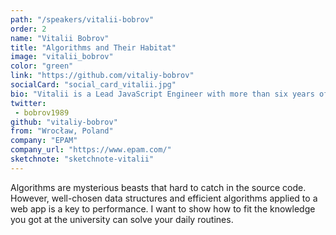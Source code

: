 ```yaml
---
path: "/speakers/vitalii-bobrov"
order: 2
name: "Vitalii Bobrov"
title: "Algorithms and Their Habitat"
image: "vitalii_bobrov"
color: "green"
link: "https://github.com/vitaliy-bobrov"
socialCard: "social_card_vitalii.jpg"
bio: "Vitalii is a Lead JavaScript Engineer with more than six years of professional experience. He is co-organizer of Angular Wroclaw meetup. Vitalii is keeping up-to-date with the latest Web Platform features and doing great experiments with it. This guy is not just a nerd, but tech speaker, ngGirls mentor, and the father of the excellent little girl. "
twitter: 
 - bobrov1989
github: "vitaliy-bobrov"
from: "Wrocław, Poland"
company: "EPAM"
company_url: "https://www.epam.com/"
sketchnote: "sketchnote-vitalii"
---
```


Algorithms are mysterious beasts that hard to catch in the source code. However, well-chosen data structures and efficient
algorithms applied to a web app is a key to performance. I want to show how to fit the knowledge you got at the university
can solve your daily routines.
